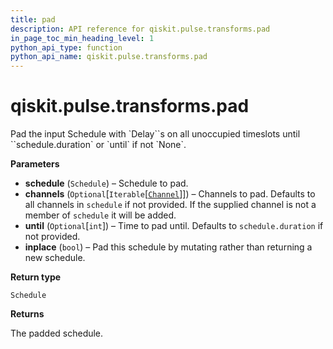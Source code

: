 ```yaml
---
title: pad
description: API reference for qiskit.pulse.transforms.pad
in_page_toc_min_heading_level: 1
python_api_type: function
python_api_name: qiskit.pulse.transforms.pad
---
```


# qiskit.pulse.transforms.pad

<Function id="qiskit.pulse.transforms.pad" isDedicatedPage={true} github="https://github.com/qiskit/qiskit/tree/stable/0.17/qiskit/pulse/transforms/alignments.py" signature="pad(schedule, channels=None, until=None, inplace=False)">
  Pad the input Schedule with `Delay``s on all unoccupied timeslots until ``schedule.duration` or `until` if not `None`.

  **Parameters**

  *   **schedule** (`Schedule`) – Schedule to pad.
  *   **channels** (`Optional`\[`Iterable`\[[`Channel`](qiskit.pulse.channels#channel "qiskit.pulse.channels.Channel")]]) – Channels to pad. Defaults to all channels in `schedule` if not provided. If the supplied channel is not a member of `schedule` it will be added.
  *   **until** (`Optional`\[`int`]) – Time to pad until. Defaults to `schedule.duration` if not provided.
  *   **inplace** (`bool`) – Pad this schedule by mutating rather than returning a new schedule.

  **Return type**

  `Schedule`

  **Returns**

  The padded schedule.
</Function>

